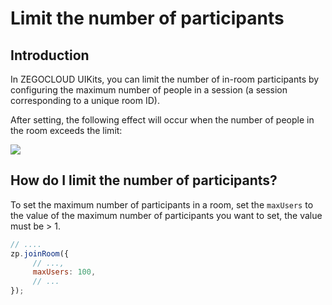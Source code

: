 # Limit the number of participants

## Introduction

In ZEGOCLOUD UIKits, you can limit the number of in-room participants by configuring the maximum number of people in a session (a session corresponding to a unique room ID). 


After setting, the following effect will occur when the number of people in the room exceeds the limit:

<Frame width="512" height="auto" caption="">
  <img src="https://storage.zego.im/sdk-doc/Pics/Prebuilt_Web/joinRoom_maxUsers.jpg" />
</Frame>

## How do I limit the number of participants?

To set the maximum number of participants in a room, set the `maxUsers` to the value of the maximum number of participants you want to set, the value must be > 1. 

```javascript
// ....
zp.joinRoom({
     // ...,
     maxUsers: 100,
     // ...
});
```
